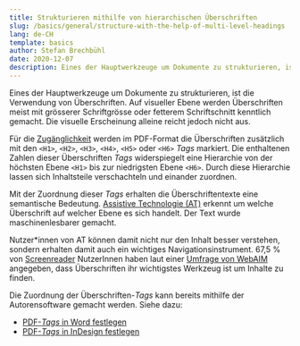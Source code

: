 ```yaml
---
title: Strukturieren mithilfe von hierarchischen Überschriften
slug: /basics/general/structure-with-the-help-of-multi-level-headings
lang: de-CH
template: basics
author: Stefan Brechbühl
date: 2020-12-07
description: Eines der Hauptwerkzeuge um Dokumente zu strukturieren, ist die Verwendung von Überschriften. Auf visueller Ebene werden Überschriften meist mit grösserer Schriftgrösse oder fetterem Schriftschnitt kenntlich gemacht. Die visuelle Erscheinung alleine reicht jedoch nicht aus.
---
```


Eines der Hauptwerkzeuge um Dokumente zu strukturieren, ist die Verwendung von Überschriften. Auf visueller Ebene werden Überschriften meist mit grösserer Schriftgrösse oder fetterem Schriftschnitt kenntlich gemacht. Die visuelle Erscheinung alleine reicht jedoch nicht aus.

Für die [Zugänglichkeit](/de/glossary/#zugänglichkeit) werden im PDF-Format die Überschriften zusätzlich mit den `<H1>`, `<H2>`, `<H3>`, `<H4>`, `<H5>` oder `<H6>` *Tags* markiert. Die enthaltenen Zahlen dieser Überschriften *Tags* widerspiegelt eine Hierarchie von der höchsten Ebene `<H1>` bis zur niedrigsten Ebene `<H6>`. Durch diese Hierarchie lassen sich Inhaltsteile verschachteln und einander zuordnen.

Mit der Zuordnung dieser *Tags* erhalten die Überschriftentexte eine semantische Bedeutung. [Assistive Technologie (AT)](/de/glossary/#assistive-technologie) erkennt um welche Überschrift auf welcher Ebene es sich handelt. Der Text wurde maschinenlesbarer gemacht.

Nutzer*innen von AT können damit nicht nur den Inhalt besser verstehen, sondern erhalten damit auch ein wichtiges Navigationsinstrument. 67,5 % von [Screenreader](/de/glossary/#assistive-technologie) NutzerInnen haben laut einer [Umfrage von WebAIM](https://webaim.org/projects/screenreadersurvey7/#finding) angegeben, dass Überschriften ihr wichtigstes Werkzeug ist um Inhalte zu finden.

Die Zuordnung der Überschriften-*Tags* kann bereits mithilfe der Autorensoftware gemacht werden. Siehe dazu:

- [PDF-*Tags* in Word festlegen](/de/basics/word/defining-pdf-tags-in-word/)
- [PDF-*Tags* in InDesign festlegen](/de/basics/indesign/defining-pdf-tags-in-indesign/)